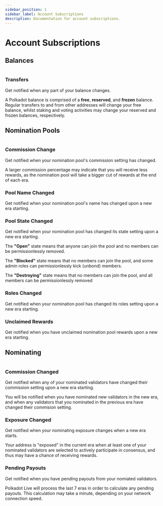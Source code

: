 ```yaml
---
sidebar_position: 1
sidebar_label: Account Subscriptions
description: Documentation for account subscriptions.
---
```



# Account Subscriptions

## Balances

<Img url="/img/subscriptions/balances.png" maxHeight="125px" />

### Transfers

Get notified when any part of your balance changes.

A Polkadot balance is comprised of a **free**, **reserved**, and **frozen** balance. Regular transfers to and from other addresses will change your free balance, whilst staking and voting activities may change your reserved and frozen balances, respectively.

## Nomination Pools

<Img url="/img/subscriptions/nomination-pools.png" maxHeight="395px" />

### Commission Change

Get notified when your nomination pool's commission setting has changed.

A larger commission percentage may indicate that you will receive less rewards, as the nomination pool will take a bigger cut of rewards at the end of each era.

### Pool Name Changed

Get notified when your nomination pool's name has changed upon a new era starting.

### Pool State Changed

Get notified when your nomination pool has changed its state setting upon a new era starting.

The **"Open"** state means that anyone can join the pool and no members can be permissionlessly removed.

The **"Blocked"** state means that no members can join the pool, and some admin roles can permissionlessly kick (unbond) members.

The **"Destroying"** state means that no members can join the pool, and all members can be permissionlessly removed

### Roles Changed

Get notified when your nomination pool has changed its roles setting upon a new era starting.

### Unclaimed Rewards

Get notified when you have unclaimed nomination pool rewards upon a new era starting.


## Nominating

<Img url="/img/subscriptions/nominating.png" maxHeight="260px" />

### Commission Changed

Get notified when any of your nominated validators have changed their commission setting upon a new era starting.

You will be notified when you have nominated new validators in the new era, and when any validators that you nominated in the previous era have changed their commision setting.

### Exposure Changed

Get notified when your nominating exposure changes when a new era starts.

Your address is "exposed" in the current era when at least one of your nominated validators are selected to actively participate in consensus, and thus may have a chance of receiving rewards.

### Pending Payouts

Get notified when you have pending payouts from your nomiated validators.

Polkadot Live will process the last 7 eras in order to calculate any pending payouts. This calculation may take a minute, depending on your network connection speed.
